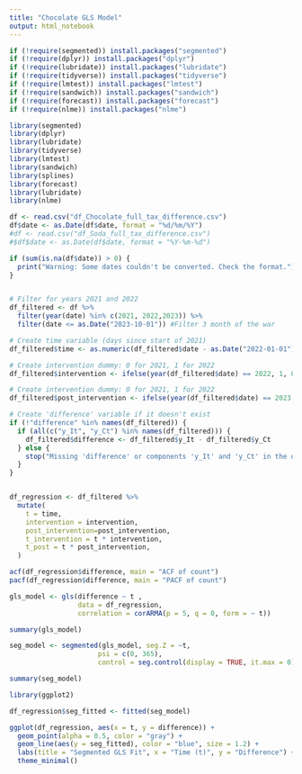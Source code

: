 ```yaml
---
title: "Chocolate GLS Model"
output: html_notebook
---
```

```r
if (!require(segmented)) install.packages("segmented")
if (!require(dplyr)) install.packages("dplyr")
if (!require(lubridate)) install.packages("lubridate")
if (!require(tidyverse)) install.packages("tidyverse")
if (!require(lmtest)) install.packages("lmtest")
if (!require(sandwich)) install.packages("sandwich")
if (!require(forecast)) install.packages("forecast")
if (!require(nlme)) install.packages("nlme")

library(segmented)
library(dplyr)
library(lubridate)
library(tidyverse)
library(lmtest)
library(sandwich)
library(splines)
library(forecast)
library(lubridate)
library(nlme)
```

```r
df <- read.csv("df_Chocolate_full_tax_difference.csv")
df$date <- as.Date(df$date, format = "%d/%m/%Y")
#df <- read.csv("df_Soda_full_tax_difference.csv")
#$df$date <- as.Date(df$date, format = "%Y-%m-%d")

if (sum(is.na(df$date)) > 0) {
  print("Warning: Some dates couldn't be converted. Check the format.")
}


# Filter for years 2021 and 2022
df_filtered <- df %>%
  filter(year(date) %in% c(2021, 2022,2023)) %>%
  filter(date <= as.Date("2023-10-01")) #Filter 3 month of the war

# Create time variable (days since start of 2021)
df_filtered$time <- as.numeric(df_filtered$date - as.Date("2022-01-01"))

# Create intervention dummy: 0 for 2021, 1 for 2022
df_filtered$intervention <- ifelse(year(df_filtered$date) == 2022, 1, 0)

# Create intervention dummy: 0 for 2021, 1 for 2022
df_filtered$post_intervention <- ifelse(year(df_filtered$date) == 2023, 1, 0)

# Create 'difference' variable if it doesn't exist
if (!"difference" %in% names(df_filtered)) {
  if (all(c("y_It", "y_Ct") %in% names(df_filtered))) {
    df_filtered$difference <- df_filtered$y_It - df_filtered$y_Ct
  } else {
    stop("Missing 'difference' or components 'y_It' and 'y_Ct' in the data.")
  }
}


df_regression <- df_filtered %>%
  mutate(
    t = time,
    intervention = intervention,
    post_intervention=post_intervention,
    t_intervention = t * intervention,
    t_post = t * post_intervention,
  )
```

```r
acf(df_regression$difference, main = "ACF of count")
pacf(df_regression$difference, main = "PACF of count")

```

```r
gls_model <- gls(difference ~ t , 
                 data = df_regression,
                 correlation = corARMA(p = 5, q = 0, form = ~ t))

summary(gls_model)
```
```r
seg_model <- segmented(gls_model, seg.Z = ~t, 
                      psi = c(0, 365),
                      control = seg.control(display = TRUE, it.max = 0))

summary(seg_model)
```


```r

library(ggplot2)

df_regression$seg_fitted <- fitted(seg_model)

ggplot(df_regression, aes(x = t, y = difference)) +
  geom_point(alpha = 0.5, color = "gray") +
  geom_line(aes(y = seg_fitted), color = "blue", size = 1.2) +
  labs(title = "Segmented GLS Fit", x = "Time (t)", y = "Difference") +
  theme_minimal()

```